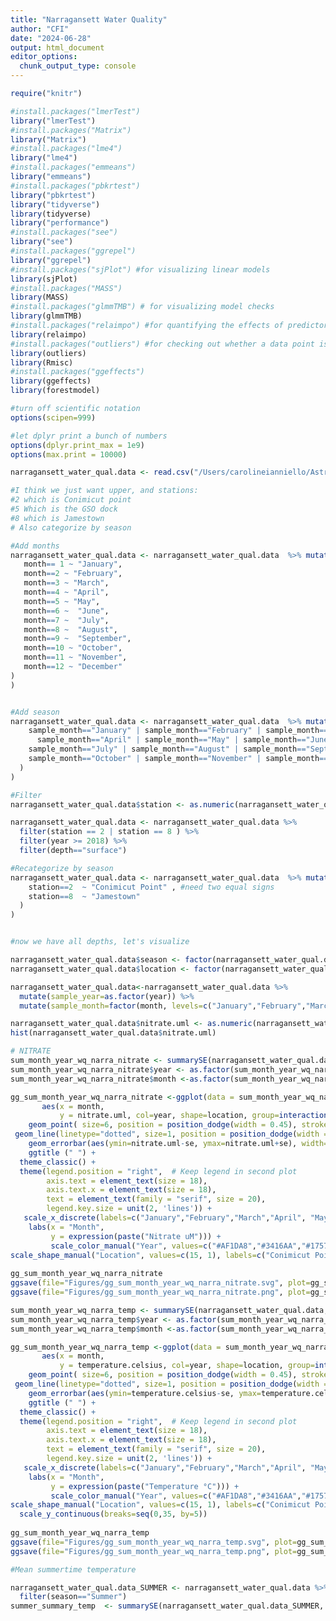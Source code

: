 ```yaml
---
title: "Narragansett Water Quality"
author: "CFI"
date: "2024-06-28"
output: html_document
editor_options: 
  chunk_output_type: console
---
```


```r
require("knitr")

#install.packages("lmerTest")
library("lmerTest")
#install.packages("Matrix")
library("Matrix")
#install.packages("lme4")
library("lme4")
#install.packages("emmeans")
library("emmeans")
#install.packages("pbkrtest")
library("pbkrtest")
library("tidyverse")
library(tidyverse)
library("performance")
#install.packages("see")
library("see")
#install.packages("ggrepel")
library("ggrepel")
#install.packages("sjPlot") #for visualizing linear models
library(sjPlot)
#install.packages("MASS")
library(MASS)
#install.packages("glmmTMB") # for visualizing model checks
library(glmmTMB)
#install.packages("relaimpo") #for quantifying the effects of predictor variables
library(relaimpo)
#install.packages("outliers") #for checking out whether a data point is an outlier
library(outliers)
library(Rmisc)
#install.packages("ggeffects")
library(ggeffects)
library(forestmodel)

#turn off scientific notation
options(scipen=999)

#let dplyr print a bunch of numbers
options(dplyr.print_max = 1e9)
options(max.print = 10000)   

```


```r
narragansett_water_qual.data <- read.csv("/Users/carolineianniello/Astrangia_Ecotox/Data/Narragansett_water_qual_2014_2022_QCed_8_22_24.csv", header=TRUE, sep=",",stringsAsFactors = FALSE)

#I think we just want upper, and stations:
#2 which is Conimicut point
#5 Which is the GSO dock
#8 which is Jamestown
# Also categorize by season

#Add months
narragansett_water_qual.data <- narragansett_water_qual.data  %>% mutate(sample_month = case_when(
   month== 1 ~ "January",
   month==2 ~ "February",
   month==3 ~ "March",
   month==4 ~ "April",
   month==5 ~ "May",
   month==6 ~  "June",
   month==7 ~  "July",
   month==8 ~  "August",
   month==9 ~  "September",
   month==10 ~ "October",
   month==11 ~ "November",
   month==12 ~ "December"
)
)


#Add season
narragansett_water_qual.data <- narragansett_water_qual.data  %>% mutate(season = case_when(
    sample_month=="January" | sample_month=="February" | sample_month=="March" ~ "Winter" , #need two equal signs
      sample_month=="April" | sample_month=="May" | sample_month=="June" ~ "Spring" ,
    sample_month=="July" | sample_month=="August" | sample_month=="September" ~ "Summer" ,
    sample_month=="October" | sample_month=="November" | sample_month=="December" ~ "Fall" 
  )
)

#Filter
narragansett_water_qual.data$station <- as.numeric(narragansett_water_qual.data$station)

narragansett_water_qual.data <- narragansett_water_qual.data %>%
  filter(station == 2 | station == 8 ) %>%
  filter(year >= 2018) %>%
  filter(depth=="surface")

#Recategorize by season
narragansett_water_qual.data <- narragansett_water_qual.data  %>% mutate(location = case_when(
    station==2  ~ "Conimicut Point" , #need two equal signs
    station==8  ~ "Jamestown" 
  )
)


#now we have all depths, let's visualize
```

```r
narragansett_water_qual.data$season <- factor(narragansett_water_qual.data$season, levels=c("Winter","Spring","Summer","Fall"))
narragansett_water_qual.data$location <- factor(narragansett_water_qual.data$location, levels=c("Conimicut Point","GSO Dock","Jamestown"))

narragansett_water_qual.data<-narragansett_water_qual.data %>% 
  mutate(sample_year=as.factor(year)) %>%
  mutate(sample_month=factor(month, levels=c("January","February","March","April","May","June","July","August","September","October","November","December")))

narragansett_water_qual.data$nitrate.uml <- as.numeric(narragansett_water_qual.data$nitrate.uml)
hist(narragansett_water_qual.data$nitrate.uml)

# NITRATE
sum_month_year_wq_narra_nitrate <- summarySE(narragansett_water_qual.data, measurevar = c("nitrate.uml"), groupvars = c("location", "month","year"), na.rm=T)
sum_month_year_wq_narra_nitrate$year <- as.factor(sum_month_year_wq_narra_nitrate$year)
sum_month_year_wq_narra_nitrate$month <-as.factor(sum_month_year_wq_narra_nitrate$month)

gg_sum_month_year_wq_narra_nitrate <-ggplot(data = sum_month_year_wq_narra_nitrate ,
       aes(x = month,
           y = nitrate.uml, col=year, shape=location, group=interaction(year,location))) +
    geom_point( size=6, position = position_dodge(width = 0.45), stroke=2) +
 geom_line(linetype="dotted", size=1, position = position_dodge(width = 0.45))+
    geom_errorbar(aes(ymin=nitrate.uml-se, ymax=nitrate.uml+se), width=0.25, linewidth=0.8, position = position_dodge(width = 0.45))+
    ggtitle (" ") +
  theme_classic() +
  theme(legend.position = "right",  # Keep legend in second plot
        axis.text = element_text(size = 18),
        axis.text.x = element_text(size = 18),
        text = element_text(family = "serif", size = 20),
        legend.key.size = unit(2, 'lines')) +
   scale_x_discrete(labels=c("January","February","March","April", "May","June","July","August","September","October","November","December"))+
    labs(x = "Month", 
         y = expression(paste("Nitrate uM"))) +
         scale_color_manual("Year", values=c("#AF1DA8","#3416AA","#1757D7","#2CD4EE","#55B97F"), labels=c("2018","2019","2020","2021","2022")) +
scale_shape_manual("Location", values=c(15, 1), labels=c("Conimicut Point","Jamestown"))
         
gg_sum_month_year_wq_narra_nitrate
ggsave(file="Figures/gg_sum_month_year_wq_narra_nitrate.svg", plot=gg_sum_month_year_wq_narra_nitrate, device='svg')
ggsave(file="Figures/gg_sum_month_year_wq_narra_nitrate.png", plot=gg_sum_month_year_wq_narra_nitrate)

```

```r
sum_month_year_wq_narra_temp <- summarySE(narragansett_water_qual.data, measurevar = c("temperature.celsius"), groupvars = c("location", "month","year"), na.rm=T)
sum_month_year_wq_narra_temp$year <- as.factor(sum_month_year_wq_narra_temp$year)
sum_month_year_wq_narra_temp$month <-as.factor(sum_month_year_wq_narra_temp$month)

gg_sum_month_year_wq_narra_temp <-ggplot(data = sum_month_year_wq_narra_temp,
       aes(x = month,
           y = temperature.celsius, col=year, shape=location, group=interaction(year,location))) +
    geom_point( size=6, position = position_dodge(width = 0.45), stroke=2) +
 geom_line(linetype="dotted", size=1, position = position_dodge(width = 0.45))+
    geom_errorbar(aes(ymin=temperature.celsius-se, ymax=temperature.celsius+se), width=0.25, linewidth=0.8, position = position_dodge(width = 0.45))+
    ggtitle (" ") +
  theme_classic() +
  theme(legend.position = "right",  # Keep legend in second plot
        axis.text = element_text(size = 18),
        axis.text.x = element_text(size = 18),
        text = element_text(family = "serif", size = 20),
        legend.key.size = unit(2, 'lines')) +
   scale_x_discrete(labels=c("January","February","March","April", "May","June","July","August","September","October","November","December"))+
    labs(x = "Month", 
         y = expression(paste("Temperature °C"))) +
         scale_color_manual("Year", values=c("#AF1DA8","#3416AA","#1757D7","#2CD4EE","#55B97F"), labels=c("2018","2019","2020","2021","2022")) +
scale_shape_manual("Location", values=c(15, 1), labels=c("Conimicut Point","Jamestown")) +
  scale_y_continuous(breaks=seq(0,35, by=5))
         
gg_sum_month_year_wq_narra_temp
ggsave(file="Figures/gg_sum_month_year_wq_narra_temp.svg", plot=gg_sum_month_year_wq_narra_tempe, device='svg')
ggsave(file="Figures/gg_sum_month_year_wq_narra_temp.png", plot=gg_sum_month_year_wq_narra_temp)

```

```r
#Mean summertime temperature 

narragansett_water_qual.data_SUMMER <- narragansett_water_qual.data %>%
  filter(season=="Summer")
summer_summary_temp  <- summarySE(narragansett_water_qual.data_SUMMER, measurevar = c("temperature.celsius"), na.rm=T)
```

